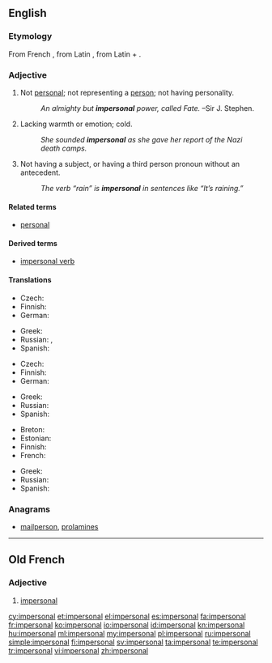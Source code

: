 ==English==

===Etymology===
From French {{term|impersonnel|lang=fr}}, from Latin {{term|impersonalis|lang=la}}, from Latin {{term|im-||not|lang=la}} + {{term|personalis||personal|lang=la}}.

===Adjective===
{{en-adj}}

# Not [[personal]]; not representing a [[person]]; not having personality.
#: ''An almighty but '''impersonal''' power, called Fate.'' &ndash;Sir J. Stephen.
# Lacking warmth or emotion; cold.
#: ''She sounded '''impersonal''' as she gave her report of the Nazi death camps.''
# {{context|grammar|of a verb or other word}} Not having a subject, or having a third person pronoun without an antecedent.
#: ''The verb “rain” is '''impersonal''' in sentences like “It’s raining.”''

====Related terms====
* [[personal]]

====Derived terms====
* [[impersonal verb]]

====Translations====
{{trans-top|not representing a person}}
* Czech: {{t-|cs|neosobní|m}}
* Finnish: {{t-|fi|persoonaton}}
* German: {{t+|de|unpersönlich}}
{{trans-mid}}
* Greek: {{t+|el|απρόσωπος|sc=Grek}}
* Russian: {{t+|ru|безличный|tr=bezlíčnyj|sc=Cyrl}}, {{t+|ru|обезличенный|tr=obezlíčennyj|sc=Cyrl}}
* Spanish: {{t+|es|impersonal}}
{{trans-bottom}}

{{trans-top|lacking warmth or emotion}}
* Czech: {{t-|cs|neosobní|m}}
* Finnish: {{t-|fi|persoonaton}}
* German: {{t+|de|unpersönlich}}
{{trans-mid}}
* Greek: {{t+|el|απρόσωπος|sc=Grek}}
* Russian: {{t+|ru|отчуждённый|tr=otčuždjónnyj|sc=Cyrl}}
* Spanish: {{t+|es|impersonal}}
{{trans-bottom}}

{{trans-top|grammar}}
* Breton: {{t+|br|dic'hour}}
* Estonian: {{t-|et|umbisikuline}}
* Finnish: {{t-|fi|persoonaton}}
* French: {{t+|fr|impersonnel}}
{{trans-mid}}
* Greek: {{t+|el|απρόσωπος|sc=Grek}}
* Russian: {{t+|ru|безличный|tr=bezlíčnyj|sc=Cyrl}}
* Spanish: {{t+|es|impersonal}}
{{trans-bottom}}

===Anagrams===
* [[mailperson#English|mailperson]], [[prolamines#English|prolamines]]

----

==Old French==

===Adjective===
{{head|fro|adjective|g=m|feminine|impersonale|or|impersonal}}

# {{context|grammar|lang=fro}} [[impersonal#English|impersonal]]

[[cy:impersonal]]
[[et:impersonal]]
[[el:impersonal]]
[[es:impersonal]]
[[fa:impersonal]]
[[fr:impersonal]]
[[ko:impersonal]]
[[io:impersonal]]
[[id:impersonal]]
[[kn:impersonal]]
[[hu:impersonal]]
[[ml:impersonal]]
[[my:impersonal]]
[[pl:impersonal]]
[[ru:impersonal]]
[[simple:impersonal]]
[[fi:impersonal]]
[[sv:impersonal]]
[[ta:impersonal]]
[[te:impersonal]]
[[tr:impersonal]]
[[vi:impersonal]]
[[zh:impersonal]]